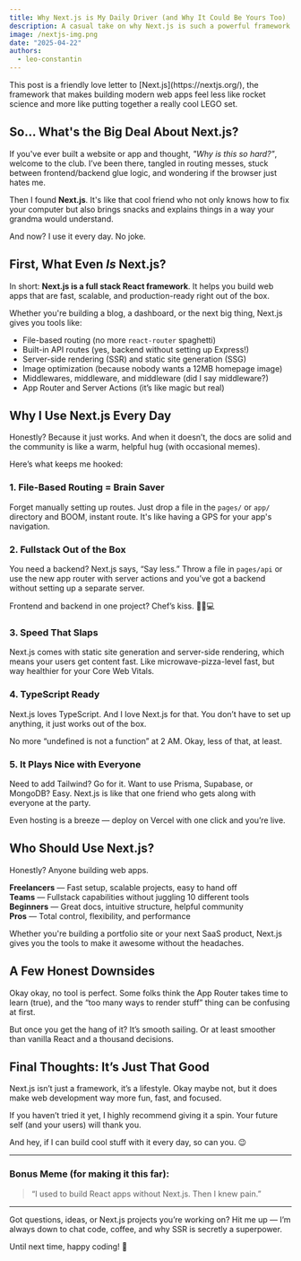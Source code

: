 ```yaml
---
title: Why Next.js is My Daily Driver (and Why It Could Be Yours Too)
description: A casual take on why Next.js is such a powerful framework for building modern web apps.
image: /nextjs-img.png
date: "2025-04-22"
authors:
  - leo-constantin
---
```


<Callout>
  This post is a friendly love letter to [Next.js](https://nextjs.org/), the framework that makes building modern web apps feel less like rocket science and more like putting together a really cool LEGO set.
</Callout>

## So... What's the Big Deal About Next.js?

If you've ever built a website or app and thought, _"Why is this so hard?"_, welcome to the club. I’ve been there, tangled in routing messes, stuck between frontend/backend glue logic, and wondering if the browser just hates me.

Then I found **Next.js**. It's like that cool friend who not only knows how to fix your computer but also brings snacks and explains things in a way your grandma would understand.

And now? I use it every day. No joke.

## First, What Even *Is* Next.js?

In short: **Next.js is a full stack React framework**. It helps you build web apps that are fast, scalable, and production-ready right out of the box.

Whether you're building a blog, a dashboard, or the next big thing, Next.js gives you tools like:

- File-based routing (no more `react-router` spaghetti)
- Built-in API routes (yes, backend without setting up Express!)
- Server-side rendering (SSR) and static site generation (SSG)
- Image optimization (because nobody wants a 12MB homepage image)
- Middlewares, middleware, and middleware (did I say middleware?)
- App Router and Server Actions (it’s like magic but real)

## Why I Use Next.js Every Day

Honestly? Because it just works. And when it doesn’t, the docs are solid and the community is like a warm, helpful hug (with occasional memes).

Here’s what keeps me hooked:

### 1. File-Based Routing = Brain Saver

Forget manually setting up routes. Just drop a file in the `pages/` or `app/` directory and BOOM, instant route. It's like having a GPS for your app's navigation.

### 2. Fullstack Out of the Box

You need a backend? Next.js says, “Say less.” Throw a file in `pages/api` or use the new app router with server actions and you’ve got a backend without setting up a separate server.

Frontend and backend in one project? Chef’s kiss. 👨‍🍳💻

### 3. Speed That Slaps

Next.js comes with static site generation and server-side rendering, which means your users get content fast. Like microwave-pizza-level fast, but way healthier for your Core Web Vitals.

### 4. TypeScript Ready

Next.js loves TypeScript. And I love Next.js for that. You don’t have to set up anything, it just works out of the box.

No more “undefined is not a function” at 2 AM. Okay, less of that, at least.

### 5. It Plays Nice with Everyone

Need to add Tailwind? Go for it. Want to use Prisma, Supabase, or MongoDB? Easy. Next.js is like that one friend who gets along with everyone at the party.

Even hosting is a breeze — deploy on Vercel with one click and you’re live.

## Who Should Use Next.js?

Honestly? Anyone building web apps.

**Freelancers** — Fast setup, scalable projects, easy to hand off  
**Teams** — Fullstack capabilities without juggling 10 different tools  
**Beginners** — Great docs, intuitive structure, helpful community  
**Pros** — Total control, flexibility, and performance

Whether you're building a portfolio site or your next SaaS product, Next.js gives you the tools to make it awesome without the headaches.

## A Few Honest Downsides

Okay okay, no tool is perfect. Some folks think the App Router takes time to learn (true), and the “too many ways to render stuff” thing can be confusing at first.

But once you get the hang of it? It’s smooth sailing. Or at least smoother than vanilla React and a thousand decisions.

## Final Thoughts: It’s Just That Good

Next.js isn’t just a framework, it’s a lifestyle. Okay maybe not, but it does make web development way more fun, fast, and focused.

If you haven’t tried it yet, I highly recommend giving it a spin. Your future self (and your users) will thank you.

And hey, if I can build cool stuff with it every day, so can you. 😉

---

### Bonus Meme (for making it this far):

> “I used to build React apps without Next.js. Then I knew pain.”

---

Got questions, ideas, or Next.js projects you’re working on? Hit me up — I’m always down to chat code, coffee, and why SSR is secretly a superpower.

Until next time, happy coding! 🚀